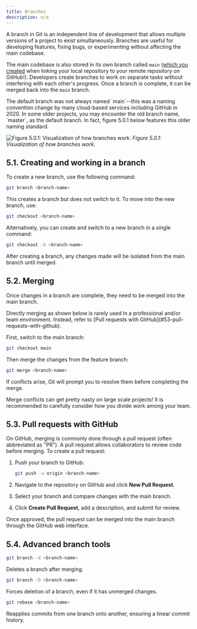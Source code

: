 ```yaml
---
title: Branches
description: n/a
---
```



A branch in Git is an independent line of development that allows multiple versions of a project to exist simultaneously. Branches are useful for developing features, fixing bugs, or experimenting without affecting the main codebase.

The main codebase is also stored in its own branch called `main` ([which you created](../repositories/#32-creating-and-linking-a-new-remote-repository-on-github) when linking your local repository to your remote repository on GitHub!). Developers create branches to work on separate tasks without interfering with each other's progress. Once a branch is complete, it can be merged back into the `main` branch.

<Aside type="tip" title="Naming Discrepancy">
The default branch was not always named `main`--this was a naming convention change by many cloud-based services including GitHub in 2020. In some older projects, you may encounter the old branch name, `master`, as the default branch. In fact, figure 5.0.1 below features this older naming standard.
</Aside>

![Figure 5.0.1: Visualization of how branches work.](../../../assets/figures/5.0.1.png)
*Figure 5.0.1: Visualization of how branches work.*

## 5.1. Creating and working in a branch

To create a new branch, use the following command:

```bash frame="none"
git branch <branch-name>
```

This creates a branch but does not switch to it. To move into the new branch, use:

```bash frame="none"
git checkout <branch-name>
```

Alternatively, you can create and switch to a new branch in a single command:

```bash frame="none"
git checkout -b <branch-name>
```

After creating a branch, any changes made will be isolated from the main branch until merged.

## 5.2. Merging

Once changes in a branch are complete, they need to be merged into the main branch. 

<Aside type="danger" title="Warning">
Directly merging as shown below is rarely used in a professional and/or team environment. Instead, refer to [Pull requests with GitHub](#53-pull-requests-with-github).
</Aside>

First, switch to the main branch:

```bash frame="none"
git checkout main
```
Then merge the changes from the feature branch:

```bash frame="none"
git merge <branch-name>
```

If conflicts arise, Git will prompt you to resolve them before completing the merge.
<Aside type="caution" title="Preventing Merge Conflicts">
Merge conflicts can get pretty nasty on large scale projects! It is recommended to carefully consider how you divide work among your team.
</Aside>


## 5.3. Pull requests with GitHub
On GitHub, merging is commonly done through a pull request (often abbreviated as "PR"). A pull request allows collaborators to review code before merging. To create a pull request:

<Steps>

1. Push your branch to GitHub:

   ```bash frame="none"
   git push -u origin <branch-name>
   ```

2. Navigate to the repository on GitHub and click **New Pull Request**.
3. Select your branch and compare changes with the main branch.
4. Click **Create Pull Request**, add a description, and submit for review.

</Steps>

Once approved, the pull request can be merged into the main branch through the GitHub web interface.


## 5.4. Advanced branch tools

```bash frame="none"
git branch -d <branch-name> 
```

Deletes a branch after merging.

```bash frame="none"
git branch -D <branch-name>
```

Forces deletion of a branch, even if it has unmerged changes.

```bash frame="none"
git rebase <branch-name>
```

Reapplies commits from one branch onto another, ensuring a linear commit history.
